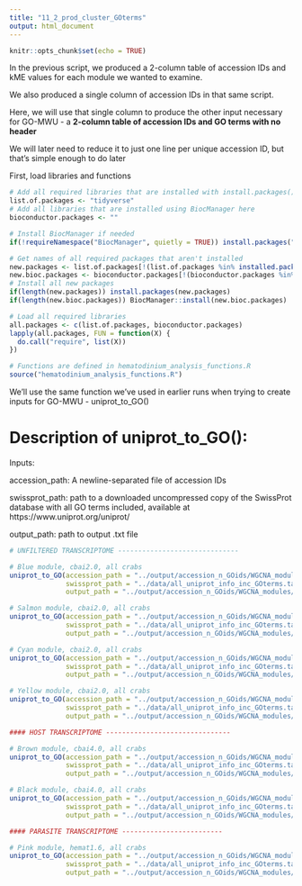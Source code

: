 ```yaml
---
title: "11_2_prod_cluster_GOterms"
output: html_document
---
```


```r
knitr::opts_chunk$set(echo = TRUE)
```


In the previous script, we produced a 2-column table of accession IDs and kME values for each module we wanted to examine.

We also produced a single column of accession IDs in that same script.

Here, we will use that single column to produce the other input necessary for GO-MWU - a **2-column table of accession IDs and GO terms with no header**

We will later need to reduce it to just one line per unique accession ID, but that's simple enough to do later

First, load libraries and functions

```r
# Add all required libraries that are installed with install.packages() here
list.of.packages <- "tidyverse"
# Add all libraries that are installed using BiocManager here
bioconductor.packages <- ""

# Install BiocManager if needed
if(!requireNamespace("BiocManager", quietly = TRUE)) install.packages("BiocManager")

# Get names of all required packages that aren't installed
new.packages <- list.of.packages[!(list.of.packages %in% installed.packages()[, "Package"])]
new.bioc.packages <- bioconductor.packages[!(bioconductor.packages %in% installed.packages()[, "Package"])]
# Install all new packages
if(length(new.packages)) install.packages(new.packages)
if(length(new.bioc.packages)) BiocManager::install(new.bioc.packages)

# Load all required libraries
all.packages <- c(list.of.packages, bioconductor.packages)
lapply(all.packages, FUN = function(X) {
  do.call("require", list(X))
})

# Functions are defined in hematodinium_analysis_functions.R
source("hematodinium_analysis_functions.R")
```

We'll use the same function we've used in earlier runs when trying to create inputs for GO-MWU - uniprot_to_GO()

# Description of uniprot_to_GO():
Inputs:

accession_path: A newline-separated file of accession IDs

swissprot_path: path to a downloaded uncompressed copy of the SwissProt database with all GO terms included, available at https://www.uniprot.org/uniprot/

output_path: path to output .txt file

```r
# UNFILTERED TRANSCRIPTOME ------------------------------

# Blue module, cbai2.0, all crabs
uniprot_to_GO(accession_path = "../output/accession_n_GOids/WGCNA_modules/cbai_transcriptomev2.0/all_crabs_no_filter_blue_GeneIDs.txt",
              swissprot_path = "../data/all_uniprot_info_inc_GOterms.tab", 
              output_path = "../output/accession_n_GOids/WGCNA_modules/cbai_transcriptomev2.0/all_crabs_no_filter_blue_GOIDs.txt")

# Salmon module, cbai2.0, all crabs
uniprot_to_GO(accession_path = "../output/accession_n_GOids/WGCNA_modules/cbai_transcriptomev2.0/all_crabs_no_filter_salmon_GeneIDs.txt",
              swissprot_path = "../data/all_uniprot_info_inc_GOterms.tab", 
              output_path = "../output/accession_n_GOids/WGCNA_modules/cbai_transcriptomev2.0/all_crabs_no_filter_salmon_GOIDs.txt")

# Cyan module, cbai2.0, all crabs
uniprot_to_GO(accession_path = "../output/accession_n_GOids/WGCNA_modules/cbai_transcriptomev2.0/all_crabs_no_filter_cyan_GeneIDs.txt",
              swissprot_path = "../data/all_uniprot_info_inc_GOterms.tab", 
              output_path = "../output/accession_n_GOids/WGCNA_modules/cbai_transcriptomev2.0/all_crabs_no_filter_cyan_GOIDs.txt")

# Yellow module, cbai2.0, all crabs
uniprot_to_GO(accession_path = "../output/accession_n_GOids/WGCNA_modules/cbai_transcriptomev2.0/all_crabs_no_filter_yellow_GeneIDs.txt",
              swissprot_path = "../data/all_uniprot_info_inc_GOterms.tab", 
              output_path = "../output/accession_n_GOids/WGCNA_modules/cbai_transcriptomev2.0/all_crabs_no_filter_yellow_GOIDs.txt")

#### HOST TRANSCRIPTOME -------------------------------

# Brown module, cbai4.0, all crabs
uniprot_to_GO(accession_path = "../output/accession_n_GOids/WGCNA_modules/cbai_transcriptomev4.0/all_crabs_no_filter_brown_GeneIDs.txt",
              swissprot_path = "../data/all_uniprot_info_inc_GOterms.tab", 
              output_path = "../output/accession_n_GOids/WGCNA_modules/cbai_transcriptomev4.0/all_crabs_no_filter_brown_GOIDs.txt")

# Black module, cbai4.0, all crabs
uniprot_to_GO(accession_path = "../output/accession_n_GOids/WGCNA_modules/cbai_transcriptomev4.0/all_crabs_no_filter_black_GeneIDs.txt",
              swissprot_path = "../data/all_uniprot_info_inc_GOterms.tab", 
              output_path = "../output/accession_n_GOids/WGCNA_modules/cbai_transcriptomev4.0/all_crabs_no_filter_black_GOIDs.txt")

#### PARASITE TRANSCRIPTOME -------------------------

# Pink module, hemat1.6, all crabs
uniprot_to_GO(accession_path = "../output/accession_n_GOids/WGCNA_modules/hemat_transcriptomev1.6/all_crabs_no_filter_pink_GeneIDs.txt",
              swissprot_path = "../data/all_uniprot_info_inc_GOterms.tab", 
              output_path = "../output/accession_n_GOids/WGCNA_modules/hemat_transcriptomev1.6/all_crabs_no_filter_pink_GOIDs.txt")
```

